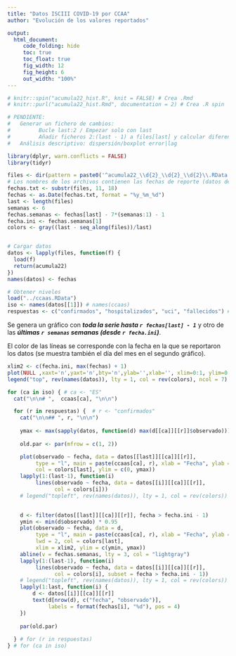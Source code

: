 ```yaml
---
title: "Datos ISCIII COVID-19 por CCAA"
author: "Evolución de los valores reportados"

output:
  html_document:
     code_folding: hide
     toc: true
     toc_float: true
     fig_width: 12
     fig_height: 6  
     out_width: "100%"    
---
```


```r
# knitr::spin("acumula22_hist.R", knit = FALSE) # Crea .Rmd
# knitr::purl("acumula22_hist.Rmd", documentation = 2) # Crea .R spin

# PENDIENTE:
#   Generar un fichero de cambios:
#         Bucle last:2 / Empezar solo con last
#         Añadir ficheros 2:(last - 1) a files[last] y calcular diferencia/error y lag/horizonte
#   Análisis descriptivo: dispersión/boxplot error|lag

library(dplyr, warn.conflicts = FALSE)
library(tidyr)
```


```r
files <- dir(pattern = paste0('^acumula22_\\d{2}_\\d{2}_\\d{2}\\.RData'))
# Los nombres de los archivos contienen las fechas de reporte (datos del día anterior)
fechas.txt <- substr(files, 11, 18)
fechas <- as.Date(fechas.txt, format = "%y_%m_%d") 
last <- length(files)
semanas <- 6
fechas.semanas <- fechas[last] - 7*(semanas:1) - 1
fecha.ini <- fechas.semanas[1]
colors <- gray((last - seq_along(files))/last)


# Cargar datos
datos <- lapply(files, function(f) {
  load(f)
  return(acumula22)
})
names(datos) <- fechas

# Obtener niveles
load("../ccaas.RData")
iso <- names(datos[[1]]) # names(ccaas) 
respuestas <- c("confirmados", "hospitalizados", "uci", "fallecidos") # names(datos[[1]][[1]])
```


Se genera un gráfico con ***toda la serie hasta `r fechas[last] - 1`*** 
y otro de las ***últimas `r semanas` semanas (desde `r fecha.ini`)***.

El color de las líneas se corresponde con la fecha en la que se reportaron los datos (se muestra también el día del mes en el segundo gráfico).

```r
xlim2 <- c(fecha.ini, max(fechas) + 1)
plot(NULL ,xaxt='n',yaxt='n',bty='n',ylab='',xlab='', xlim=0:1, ylim=0:1)
legend("top", rev(names(datos)), lty = 1, col = rev(colors), ncol = 7)
```

```r
for (ca in iso) { # ca <- "ES"
  cat("\n\n# ",  ccaas[ca], "\n\n")

  for (r in respuestas) {  # r <- "confirmados"
    cat("\n\n## ", r, "\n\n") 
    
    ymax <- max(sapply(datos, function(d) max(d[[ca]][[r]]$observado)))
    
    old.par <- par(mfrow = c(1, 2))

    plot(observado ~ fecha, data = datos[[last]][[ca]][[r]], 
         type = "l", main = paste(ccaas[ca], r), xlab = "Fecha", ylab = r,
         col = colors[last], ylim = c(0, ymax))
    lapply(1:(last-1), function(i) 
         lines(observado ~ fecha, data = datos[[i]][[ca]][[r]], 
               col = colors[i]))     
    # legend("topleft", rev(names(datos)), lty = 1, col = rev(colors))
    

    d <- filter(datos[[last]][[ca]][[r]], fecha > fecha.ini - 1)
    ymin <- min(d$observado) * 0.95
    plot(observado ~ fecha, data = d, 
         type = "l", main = paste(ccaas[ca], r), xlab = "Fecha", ylab = r,
         lwd = 2, col = colors[last], 
         xlim = xlim2, ylim = c(ymin, ymax))
    abline(v = fechas.semanas, lty = 3, col = "lightgray")
    lapply(1:(last-1), function(i) 
         lines(observado ~ fecha, data = datos[[i]][[ca]][[r]], 
               col = colors[i], subset = fecha > fecha.ini - 1))
    # legend("topleft", rev(names(datos)), lty = 1, col = rev(colors))
    lapply(1:last, function(i) {
        d <- datos[[i]][[ca]][[r]]
        text(d[nrow(d), c("fecha", "observado")], 
             labels = format(fechas[i], "%d"), pos = 4)
    })
    
    par(old.par)
    
  } # for (r in respuestas)  
} # for (ca in iso)
```


